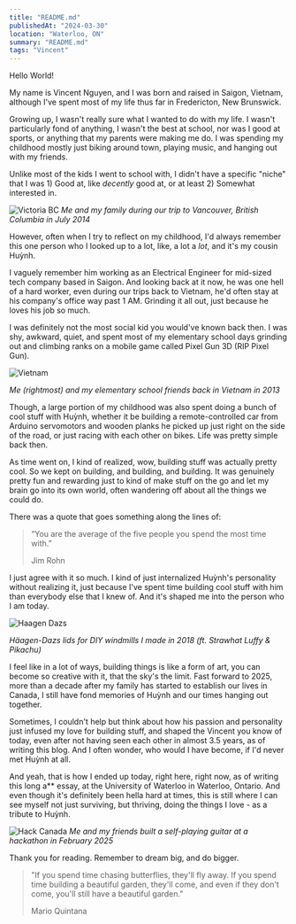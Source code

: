 ```yaml
---
title: "README.md"
publishedAt: "2024-03-30"
location: "Waterloo, ON"
summary: "README.md"
tags: "Vincent"
---
```


Hello World!

My name is Vincent Nguyen, and I was born and raised in Saigon, Vietnam, although I've spent most of my life thus far in Fredericton, New Brunswick.

Growing up, I wasn't really sure what I wanted to do with my life. 
I wasn't particularly fond of anything, I wasn't the best at school, nor was I good at sports, or anything that my parents were making me do.
I was spending my childhood mostly just biking around town, playing music, and hanging out with my friends.

Unlike most of the kids I went to school with, I didn't have a specific "niche" that I was 1) Good at, like _decently_ good at, or at least 2) Somewhat interested in.

<Image
  src="/pictures/Ty Victoria BC 2.jpg"
  alt="Victoria BC"
  width={4096}
  height={2722}
/>
_Me and my family during our trip to Vancouver, British Columbia in July 2014_

However, often when I try to reflect on my childhood, I'd always remember this one person who I looked up to a lot, like, a lot a _lot_, and it's my cousin Huỳnh.

I vaguely remember him working as an Electrical Engineer for mid-sized tech company based in Saigon.
And looking back at it now, he was one hell of a hard worker, even during our trips back to Vietnam, he'd often stay at his company's office way past 1 AM.
Grinding it all out, just because he loves his job so much.

I was definitely not the most social kid you would've known back then. 
I was shy, awkward, quiet, and spent most of my elementary school days grinding out and climbing ranks on a mobile game called Pixel Gun 3D (RIP Pixel Gun).

<Image
  src="/pictures/Ty Vietnam.jpg"
  alt="Vietnam"
  width={4096}
  height={2722}
/>

_Me (rightmost) and my elementary school friends back in Vietnam in 2013_

Though, a large portion of my childhood was also spent doing a bunch of cool stuff with Huỳnh, whether it be building a remote-controlled car from Arduino servomotors and wooden planks
he picked up just right on the side of the road, or just racing with each other on bikes. Life was pretty simple back then.

As time went on, I kind of realized, wow, building stuff was actually pretty cool. So we kept on building, and building, and building.
It was genuinely pretty fun and rewarding just to kind of make stuff on the go and let my brain go into its own world, often wandering off about all the things we could do. 

There was a quote that goes something along the lines of:

> “You are the average of the five people you spend the most time with.”
>
> Jim Rohn 

I just agree with it so much. I kind of just internalized Huỳnh's personality without realizing it, just because I've spent time building cool stuff with him than everybody else that I knew of.
And it's shaped me into the person who I am today.

<Image
  src="/pictures/Haagen Dazs Windmills.jpg"
  alt="Haagen Dazs"
  width={4096}
  height={2722}
/>

_Häagen-Dazs lids for DIY windmills I made in 2018 (ft. Strawhat Luffy & Pikachu)_

I feel like in a lot of ways, building things is like a form of art, you can become so creative with it, that the sky's the limit. 
Fast forward to 2025, more than a decade after my family has started to establish our lives in Canada, 
I still have fond memories of Huỳnh and our times hanging out together.

Sometimes, I couldn't help but think about how his passion and personality just infused my love for building stuff, and shaped the Vincent you know of today, even after not having seen each other in almost 3.5 years, as of writing this blog.
And I often wonder, who would I have become, if I'd never met Huỳnh at all.

And yeah, that is how I ended up today, right here, right now, as of writing this long a** essay, at the University of Waterloo in Waterloo, Ontario. 
And even though it's definitely been hella hard at times, this is still where I can see myself not just surviving, but thriving, doing the things I love - as a tribute to Huỳnh.

<Image
  src="/pictures/Hack Canada.jpg"
  alt="Hack Canada"
  width={4096}
  height={2722}
/>
_Me and my friends built a self-playing guitar at a hackathon in February 2025_

Thank you for reading. Remember to dream big, and do bigger.

> "If you spend time chasing butterflies, they'll fly away. If you spend time building a beautiful garden, they'll come, and even if they don't come, you'll still have a beautiful garden." 
>
> Mario Quintana